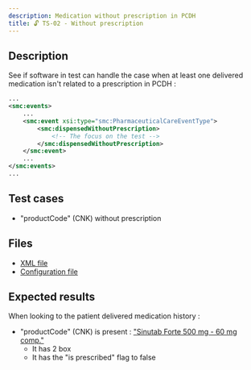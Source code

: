 ```yaml
---
description: Medication without prescription in PCDH
title: 🔓 TS-02 - Without prescription
---
```


## Description

See if software in test can handle the case when at least one delivered medication isn't related to a prescription in PCDH : 

```xml title="Example"
...
<smc:events>
    ...
    <smc:event xsi:type="smc:PharmaceuticalCareEventType">
        <smc:dispensedWithoutPrescription>
            <!-- The focus on the test -->
        </smc:dispensedWithoutPrescription>
    </smc:event>
    ...
</smc:events>
...
```

## Test cases

- "productCode" (CNK) without prescription

## Files

- [XML file](https://github.com/smals-jy/KMEHR-tests/blob/main/output/pcdh/TS-02-withoutPrescription.xml)
- [Configuration file](https://github.com/smals-jy/KMEHR-tests/blob/main/configurations/pcdh/TS-02-withoutPrescription.ts)

## Expected results 

When looking to the patient delivered medication history : 

- "productCode" (CNK) is present : ["Sinutab Forte 500 mg - 60 mg comp."](https://samviewer.digile.be/nl/sam/ampps/240186-01)
  - It has 2 box
  - It has the "is prescribed" flag to false

